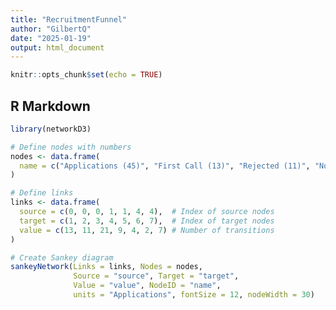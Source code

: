 ```yaml
---
title: "RecruitmentFunnel"
author: "GilbertQ"
date: "2025-01-19"
output: html_document
---
```


```r
knitr::opts_chunk$set(echo = TRUE)
```

## R Markdown

```r
library(networkD3)

# Define nodes with numbers
nodes <- data.frame(
  name = c("Applications (45)", "First Call (13)", "Rejected (11)", "No Answer (21)", "Interviews (9)", "Declined (4)", "Offers (2)", "No Offer (7)")
)

# Define links
links <- data.frame(
  source = c(0, 0, 0, 1, 1, 4, 4),  # Index of source nodes
  target = c(1, 2, 3, 4, 5, 6, 7),  # Index of target nodes
  value = c(13, 11, 21, 9, 4, 2, 7) # Number of transitions
)

# Create Sankey diagram
sankeyNetwork(Links = links, Nodes = nodes, 
              Source = "source", Target = "target", 
              Value = "value", NodeID = "name", 
              units = "Applications", fontSize = 12, nodeWidth = 30)

```

